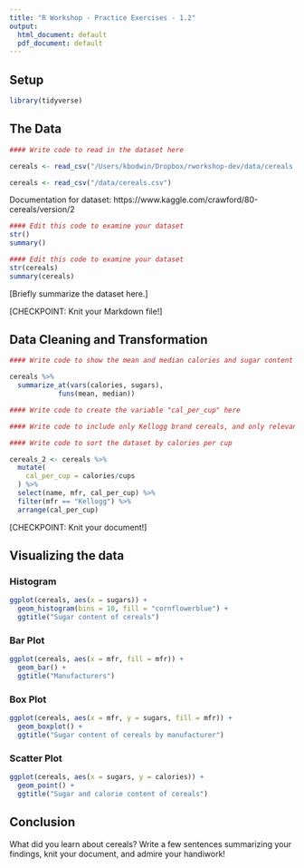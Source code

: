 ```yaml
---
title: "R Workshop - Practice Exercises - 1.2"
output:
  html_document: default
  pdf_document: default
---
```

## Setup

```r
library(tidyverse)
```


## The Data

```r
#### Write code to read in the dataset here
```

```r
cereals <- read_csv("/Users/kbodwin/Dropbox/rworkshop-dev/data/cereals.csv")
```

```r
cereals <- read_csv("/data/cereals.csv")
```

Documentation for dataset: https://www.kaggle.com/crawford/80-cereals/version/2

```r
#### Edit this code to examine your dataset
str()
summary()
```

```r
#### Edit this code to examine your dataset
str(cereals)
summary(cereals)
```

[Briefly summarize the dataset here.]

[CHECKPOINT:  Knit your Markdown file!]

## Data Cleaning and Transformation


```r
#### Write code to show the mean and median calories and sugar content per serving of all cereals
```

```r

cereals %>%
  summarize_at(vars(calories, sugars),
            funs(mean, median))

```

```r
#### Write code to create the variable "cal_per_cup" here
```

```r
#### Write code to include only Kellogg brand cereals, and only relevant columns
```


```r
#### Write code to sort the dataset by calories per cup
```


```r
cereals_2 <- cereals %>%
  mutate(
    cal_per_cup = calories/cups
  ) %>%
  select(name, mfr, cal_per_cup) %>%
  filter(mfr == "Kellogg") %>%
  arrange(cal_per_cup)
```

[CHECKPOINT: Knit your document!]

## Visualizing the data

### Histogram

```r
ggplot(cereals, aes(x = sugars)) + 
  geom_histogram(bins = 10, fill = "cornflowerblue") +
  ggtitle("Sugar content of cereals")
```


### Bar Plot

```r
ggplot(cereals, aes(x = mfr, fill = mfr)) + 
  geom_bar() +
  ggtitle("Manufacturers")
```

### Box Plot

```r
ggplot(cereals, aes(x = mfr, y = sugars, fill = mfr)) + 
  geom_boxplot() +
  ggtitle("Sugar content of cereals by manufacturer")
```


### Scatter Plot

```r
ggplot(cereals, aes(x = sugars, y = calories)) + 
  geom_point() +
  ggtitle("Sugar and calorie content of cereals")
```


## Conclusion

What did you learn about cereals?  Write a few sentences summarizing your findings, knit your document, and admire your handiwork!
